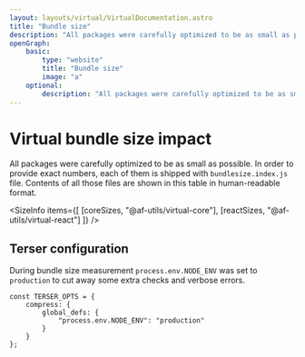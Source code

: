 ```yaml
---
layout: layouts/virtual/VirtualDocumentation.astro
title: "Bundle size"
description: "All packages were carefully optimized to be as small as possible. Exact sizes are provided here."
openGraph:
    basic:
        type: "website"
        title: "Bundle size"
        image: "a"
    optional:
        description: "All packages were carefully optimized to be as small as possible. Exact sizes are provided here."
---
```



# Virtual bundle size impact

All packages were carefully optimized to be as small as possible.
In order to provide exact numbers, each of them is shipped with `bundlesize.index.js` file.
Contents of all those files are shown in this table in human-readable format.

<SizeInfo
    items={[
        [coreSizes, "@af-utils/virtual-core"],
        [reactSizes, "@af-utils/virtual-react"]
    ]}
/>

## Terser configuration

During bundle size measurement `process.env.NODE_ENV` was set to `production`
to cut away some extra checks and verbose errors.

```tsx
const TERSER_OPTS = {
    compress: {
        global_defs: {
            "process.env.NODE_ENV": "production"
        }
    }
};
```
